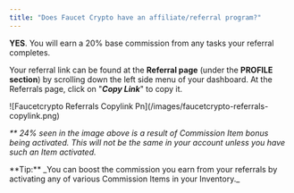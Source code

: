 ```yaml
---
title: "Does Faucet Crypto have an affiliate/referral program?"
---
```


**YES**. You will earn a 20% base commission from any tasks your referral completes.

Your referral link can be found at the **Referral page** (under the **PROFILE section**) by scrolling down the left side menu of your dashboard. At the Referrals page, click on "**_Copy Link_**" to copy it.

<Frame>
  ![Faucetcrypto Referrals Copylink Pn](/images/faucetcrypto-referrals-copylink.png)
</Frame>

_\*\* 24% seen in the image above is a result of Commission Item bonus being activated. This will not be the same in your account unless you have such an Item activated._

<Note>
  **Tip:** _You can boost the commission you earn from your referrals by activating any of various Commission Items in your Inventory._
</Note>